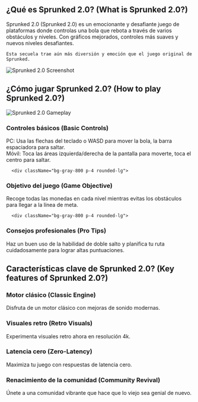 ## ¿Qué es Sprunked 2.0? (What is Sprunked 2.0?)
<div className="flex flex-col md:flex-row items-center gap-8">
  <div className="w-full md:w-1/2 text-xl">
Sprunked 2.0 (Sprunked 2.0) es un emocionante y desafiante juego de plataformas donde controlas una bola que rebota a través de varios obstáculos y niveles. Con gráficos mejorados, controles más suaves y nuevos niveles desafiantes.

    Esta secuela trae aún más diversión y emoción que el juego original de Sprunked.
</div>
  <div className="w-full md:w-1/2 flex justify-center items-center">
<img 
      src="http://localhost:3000/games/sprunki-remastered/game_screenshot.webp" 
      alt="Sprunked 2.0 Screenshot" 
      className="w-4/5 h-auto"
    />
</div>
</div>

## ¿Cómo jugar Sprunked 2.0? (How to play Sprunked 2.0?)

<div className="flex flex-col md:flex-row items-center gap-8">
  <div className="w-full md:w-1/2">
<img 
      src="http://localhost:3000/games/sprunki-remastered/game_screenshot.webp" 
      alt="Sprunked 2.0 Gameplay" 
      className="w-4/5 h-auto mx-auto"
    />
</div>
  <div className="w-full md:w-1/2">
    <div className="grid grid-cols-1 gap-4 mt-0">
      <div className="bg-gray-800 p-4 rounded-lg">
<h3 className="text-green-400 font-bold mb-2">Controles básicos (Basic Controls)</h3>
        <p className="text-gray-300">
          PC: Usa las flechas del teclado o WASD para mover la bola, la barra espaciadora para saltar.<br/>
          Móvil: Toca las áreas izquierda/derecha de la pantalla para moverte, toca el centro para saltar.
        </p>
</div>

      <div className="bg-gray-800 p-4 rounded-lg">
<h3 className="text-green-400 font-bold mb-2">Objetivo del juego (Game Objective)</h3>
        <p className="text-gray-300">Recoge todas las monedas en cada nivel mientras evitas los obstáculos para llegar a la línea de meta.</p>
</div>

      <div className="bg-gray-800 p-4 rounded-lg">
<h3 className="text-green-400 font-bold mb-2">Consejos profesionales (Pro Tips)</h3>
        <p className="text-gray-300">Haz un buen uso de la habilidad de doble salto y planifica tu ruta cuidadosamente para lograr altas puntuaciones.</p>
</div>
    </div>
  </div>
</div>

## Características clave de Sprunked 2.0? (Key features of Sprunked 2.0?)

<div className="grid grid-cols-1 md:grid-cols-2 gap-4">
  <div className="bg-gray-800 p-4 rounded-lg">
<h3 className="text-green-400 font-bold mb-2">Motor clásico (Classic Engine)</h3>
    <p className="text-gray-300">Disfruta de un motor clásico con mejoras de sonido modernas.</p>
</div>

  <div className="bg-gray-800 p-4 rounded-lg">
<h3 className="text-green-400 font-bold mb-2">Visuales retro (Retro Visuals)</h3>
    <p className="text-gray-300">Experimenta visuales retro ahora en resolución 4k.</p>
</div>

  <div className="bg-gray-800 p-4 rounded-lg">
<h3 className="text-green-400 font-bold mb-2">Latencia cero (Zero-Latency)</h3>
    <p className="text-gray-300">Maximiza tu juego con respuestas de latencia cero.</p>
</div>

  <div className="bg-gray-800 p-4 rounded-lg">
<h3 className="text-green-400 font-bold mb-2">Renacimiento de la comunidad (Community Revival)</h3>
    <p className="text-gray-300">Únete a una comunidad vibrante que hace que lo viejo sea genial de nuevo.</p>
</div>
</div>